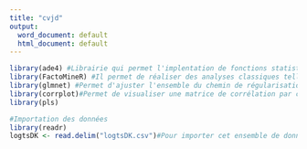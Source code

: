 ```yaml
---
title: "cvjd"
output:
  word_document: default
  html_document: default
---
```


```r
library(ade4) #Librairie qui permet l'implentation de fonctions statistiques et graphiques
library(FactoMineR) #Il permet de réaliser des analyses classiques telles que l'analyse en composantes principales (ACP), l'analyse des correspondances (AC), l'analyse des correspondances multiples (ACM) ainsi que des analyses plus avancées.
library(glmnet) #Permet d'ajuster l'ensemble du chemin de régularisation lasso ou élastique-net pour la régression linéaire
library(corrplot)#Permet de visualiser une matrice de corrélation par corrélogrammee
library(pls)

#Importation des données
library(readr)
logtsDK <- read.delim("logtsDK.csv")#Pour importer cet ensemble de données
```

